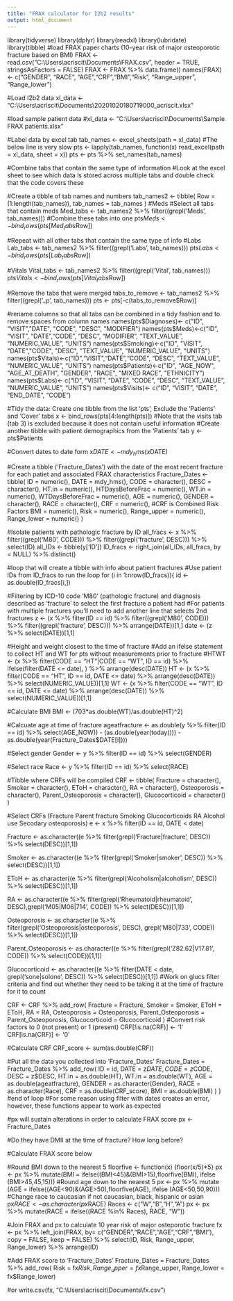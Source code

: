 ---
title: "FRAX calculator for I2b2 results"
output: html_document
---
library(tidyverse)
library(dplyr)
library(readxl)
library(lubridate)
library(tibble)
#load FRAX paper charts (10-year risk of major osteoporotic fracture based on BMI)
FRAX <-  read.csv("C:\\Users\\acriscit\\Documents\\FRAX.csv", header = TRUE, stringsAsFactors = FALSE)
FRAX <- FRAX %>% data.frame()
names(FRAX)<- c("GENDER", "RACE", "AGE","CRF","BMI","Risk", "Range_upper", "Range_lower")

#Load I2b2 data
xl_data <- "C:\\Users\\acriscit\\Documents\\20201020180719000_acriscit.xlsx"

#load sample patient data
#xl_data <-  "C:\\Users\\acriscit\\Documents\\Sample FRAX patients.xlsx"

#Label data by excel tab
tab_names <- excel_sheets(path = xl_data)
#The below line is very slow
pts <- lapply(tab_names, function(x) read_excel(path = xl_data, sheet = x))
pts <- pts %>% set_names(tab_names)

#Combine tabs that contain the same type of information
#Look at the excel sheet to see which data is stored across multiple tabs and double check that the code covers these

#Create a tibble of tab names and numbers
tab_names2 <- tibble(
Row = (1:length(tab_names)),
tab_names = tab_names
)
  #Meds
#Select all tabs that contain meds
Med_tabs <- tab_names2 %>% filter((grepl('Meds', tab_names)))
#Combine these tabs into one
pts$Meds <- bind_rows(pts[Med_tabs$Row])

#Repeat with all other tabs that contain the same type of info
  #Labs
Lab_tabs <- tab_names2 %>% filter((grepl('Labs', tab_names)))
pts$Labs <- bind_rows(pts[Lab_tabs$Row])

  #Vitals
Vital_tabs <- tab_names2 %>% filter((grepl('Vital', tab_names)))
pts$Vitals <- bind_rows(pts[Vital_tabs$Row])

#Remove the tabs that were merged
tabs_to_remove <- tab_names2 %>% filter((grepl('_p', tab_names)))
pts <- pts[-c(tabs_to_remove$Row)]

#rename columns so that all tabs can be combined in a tidy fashion and to remove spaces from column names
names(pts$Diagnoses)<- c("ID", "VISIT","DATE", "CODE", "DESC", "MODIFIER")
names(pts$Meds)<-c("ID",    "VISIT", "DATE","CODE", "DESC", "MODIFIER", "TEXT_VALUE", "NUMERIC_VALUE", "UNITS")
names(pts$Smoking)<-c("ID",    "VISIT", "DATE","CODE", "DESC", "TEXT_VALUE", "NUMERIC_VALUE", "UNITS")
names(pts$Vitals)<-c("ID","VISIT","DATE","CODE", "DESC", "TEXT_VALUE", "NUMERIC_VALUE", "UNITS")
names(pts$Patients)<-c("ID", "AGE_NOW", "AGE_AT_DEATH", "GENDER", "RACE", "MIXED RACE", "ETHNICITY")
names(pts$Labs)<- c("ID", "VISIT", "DATE", "CODE", "DESC", "TEXT_VALUE", "NUMERIC_VALUE", "UNITS")
names(pts$Visits)<- c("ID", "VISIT", "DATE", "END_DATE", "CODE")

#Tidy the data: Create one tibble from the list 'pts', Exclude the 'Patients' and 'Cover' tabs
x <- bind_rows(pts[4:length(pts)])
  #Note that the visits tab (tab 3) is excluded because it does not contain useful information
#Create another tibble with patient demographics from the 'Patients' tab
y <- pts$Patients

#Convert dates to date form
x$DATE <- mdy_hms(x$DATE)

#Create a tibble ('Fracture_Dates') with the date of the most recent fracture for each patiet and associated FRAX characteristics
Fracture_Dates <- tibble(
ID = numeric(),
DATE = mdy_hms(),
CODE = character(),
DESC = character(),
HT.in = numeric(), 
HTDaysBeforeFrac = numeric(), 
WT.in = numeric(), 
WTDaysBeforeFrac = numeric(), 
AGE = numeric(), 
GENDER = character(), 
RACE = character(), 
CRF = numeric(),
#CRF is Combined Risk Factors
BMI = numeric(),
Risk = numeric(),
Range_upper = numeric(),
Range_lower = numeric()
)

#Isolate patients with pathologic fracture by ID
all_fracs <- x %>% filter((grepl('M80', CODE))) %>% filter((grepl('fracture', DESC))) %>% select(ID)
all_IDs <- tibble(y['ID'])
ID_fracs <- right_join(all_IDs, all_fracs, by = NULL) %>% distinct()

#loop that will create a tibble with info about patient fractures
  #Use patient IDs from ID_fracs to run the loop
for (i in 1:nrow(ID_fracs)){
id <- as.double(ID_fracs[i,])

#Filtering by ICD-10 code 'M80' (pathologic fracture) and diagnosis described as 'fracture' to select the first fracture a patient had
#For patients with multiple fractures you'll need to add another line that selects 2nd fractures
z <- (x %>% filter(ID == id) %>% filter((grepl('M80', CODE))) %>% filter((grepl('fracture', DESC))) %>% arrange(DATE))[1,]
date <- (z %>% select(DATE))[1,1]

#Height and weight closest to the time of fracture
#Add an ifelse statement to collect HT and WT for pts without measurements prior to fracture
#HTWT <- (x %>% filter(CODE == "HT"|CODE == "WT", ID == id) %>% ifelse(filter(DATE <= date), ) %>% arrange(desc(DATE))
HT <- (x %>% filter(CODE == "HT", ID == id, DATE <= date) %>% arrange(desc(DATE)) %>% select(NUMERIC_VALUE))[1,1]
WT <- (x %>% filter(CODE == "WT", ID == id, DATE <= date) %>% arrange(desc(DATE)) %>% select(NUMERIC_VALUE))[1,1]

#Calculate BMI
BMI <- (703*as.double(WT)/as.double(HT)^2)

#Calcuate age at time of fracture
ageatfracture <- as.double(y %>% filter(ID == id) %>% select(AGE_NOW)) - (as.double(year(today())) - as.double(year(Fracture_Dates$DATE[i])))

#Select gender
Gender <- y %>% filter(ID == id) %>% select(GENDER)

#Select race
Race <- y %>% filter(ID == id) %>% select(RACE)

#Tibble where CRFs will be compiled
CRF <- tibble(
Fracture = character(),
Smoker = character(),
EToH = character(),
RA = character(),
Osteoporosis = character(),
Parent_Osteoporosis = character(),
Glucocorticoid = character()
)

#Select CRFs (Fracture	Parent fracture	Smoking	Glucocorticoids	RA	Alcohol use	Secodary osteoporosis)
e <- x %>% filter(ID == id, DATE < date)

Fracture <- as.character((e %>% filter(grepl('Fracture|fracture', DESC)) %>% select(DESC))[1,1])

Smoker <- as.character((e %>% filter(grepl('Smoker|smoker', DESC)) %>% select(DESC))[1,1])

EToH <- as.character((e %>% filter(grepl('Alcoholism|alcoholism', DESC)) %>% select(DESC))[1,1])

RA <- as.character((e %>% filter(grepl('Rheumatoid|rheumatoid', DESC),grepl('M05|M06|714', CODE)) %>% select(DESC))[1,1])

Osteoporosis <- as.character((e %>% filter(grepl('Osteoporosis|osteoporosis', DESC), grepl('M80|733', CODE)) %>% select(DESC))[1,1])

Parent_Osteoporosis <- as.character((e %>% filter(grepl('Z82.62|V17.81', CODE)) %>% select(CODE))[1,1])

Glucocorticoid <- as.character((e %>% filter(DATE < date, grepl('sone|solone', DESC)) %>% select(DESC))[1,1])
#Work on glucs filter criteria and find out whether they need to be taking it at the time of fracture for it to count

CRF <- CRF %>% add_row(
Fracture = Fracture,
Smoker = Smoker,
EToH = EToH,
RA = RA,
Osteoporosis = Osteoporosis,
Parent_Osteoporosis = Parent_Osteoporosis,
Glucocorticoid = Glucocorticoid
)
#Convert risk factors to 0 (not present) or 1 (present)
CRF[!is.na(CRF)] <- '1'
CRF[is.na(CRF)] <- '0'

#Calculate CRF
CRF_score <- sum(as.double(CRF))

#Put all the data you collected into 'Fracture_Dates'
Fracture_Dates = Fracture_Dates %>% add_row(
ID = id,
DATE = z$DATE,
CODE = z$CODE,
DESC = z$DESC,
HT.in = as.double(HT), 
WT.in = as.double(WT), 
AGE = as.double(ageatfracture), 
GENDER = as.character(Gender), 
RACE = as.character(Race), 
CRF = as.double(CRF_score),
BMI = as.double(BMI)
)
}
#end of loop
#For some reason using filter with dates creates an error, however, these functions appear to work as expected

#px will sustain alterations in order to calculate FRAX score
px <- Fracture_Dates

#Do they have DMII at the time of fracture? How long before?

#Calculate FRAX score below

#Round BMI down to the nearest 5
floorfive <- function(x) {floor(x/5)*5}
px <- px %>% mutate(BMI = ifelse((BMI<45)&(BMI>15),floorfive(BMI), ifelse (BMI>45,45,15)))
#Round age down to the nearest 5
px <- px %>% mutate (AGE = ifelse((AGE<90)&(AGE>50),floorfive(AGE), ifelse (AGE<50,50,90)))
#Change race to caucasian if not caucasian, black, hispanic or asian
px$RACE <- as.character(px$RACE)
Races <- c("W","B","H","A")
px <- px %>% mutate(RACE = ifelse((RACE %in% Races), RACE, "W"))

#Join FRAX and px to calculate 10 year risk of major osteporotic fracture
fx <- px %>% left_join(FRAX, by= c("GENDER","RACE","AGE","CRF","BMI"), copy = FALSE, keep = FALSE) %>% select(ID, Risk, Range_upper, Range_lower) %>% arrange(ID)

#Add FRAX score to 'Fracture_Dates'
Fracture_Dates = Fracture_Dates %>% add_row(
Risk = fx$Risk,
Range_upper = fx$Range_upper,
Range_lower = fx$Range_lower)

#or
write.csv(fx, "C:\\Users\\acriscit\\Documents\\fx.csv")